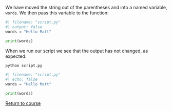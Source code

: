 We have moved the string out of the parentheses and into a named variable, `words`. We then pass this variable to the function:



```python
#| filename: "script.py"
#| output: false
words = "Hello Matt"

print(words)
```


When we run our script we see that the output has not changed, as expected:


```.bash
python script.py
```

```python
#| filename: "script.py"
#| echo: false
words = "Hello Matt"

print(words)
```

[Return to course](../pages/02-data-types.qmd#exercise-2)

